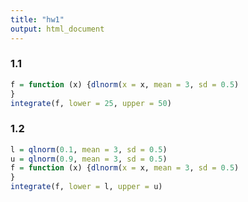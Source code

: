 ---
title: "hw1"
output: html_document
---
### 1.1
```{r}
f = function (x) {dlnorm(x = x, mean = 3, sd = 0.5)
}
integrate(f, lower = 25, upper = 50)
```


### 1.2
```{r}
l = qlnorm(0.1, mean = 3, sd = 0.5)
u = qlnorm(0.9, mean = 3, sd = 0.5)
f = function (x) {dlnorm(x = x, mean = 3, sd = 0.5)
}
integrate(f, lower = l, upper = u)
```